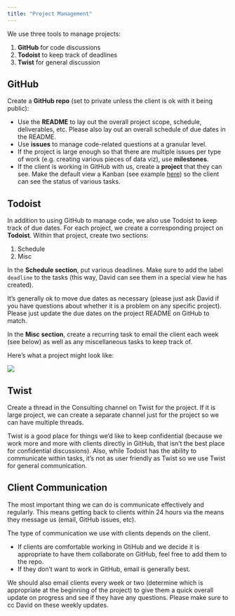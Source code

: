 ```yaml
---
title: "Project Management"
---
```


We use three tools to manage projects:

1. **GitHub** for code discussions
2. **Todoist** to keep track of deadlines
3. **Twist** for general discussion

## GitHub

Create a **GitHub repo** (set to private unless the client is ok with it being public):

- Use the **README** to lay out the overall project scope, schedule, deliverables, etc. Please also lay out an overall schedule of due dates in the README.
- Use **issues** to manage code-related questions at a granular level.
- If the project is large enough so that there are multiple issues per type of work (e.g. creating various pieces of data viz), use **milestones**. 
- If the client is working in GitHub with us, create a **project** that they can see. Make the default view a Kanban (see example [here](https://github.com/orgs/rfortherestofus/projects/14))  so the client can see the status of various tasks.

## Todoist

In addition to using GitHub to manage code, we also use Todoist to keep track of due dates. For each project, we create a corresponding project on **Todoist**. Within that project, create two sections:

1. Schedule
2. Misc

In the **Schedule section**, put various deadlines. Make sure to add the label `deadline` to the tasks (this way, David can see them in a special view he has created). 

It's generally ok to move due dates as necessary (please just ask David if you have questions about whether it is a problem on any specific project). Please just update the due dates on the project README on GitHub to match.

In the **Misc section**, create a recurring task to email the client each week (see below) as well as any miscellaneous tasks to keep track of.

Here's what a project might look like:

![](assets/todoist-deadlines.png)

## Twist

Create a thread in the Consulting channel on Twist for the project. If it is large project, we can create a separate channel just for the project so we can have multiple threads. 

Twist is a good place for things we'd like to keep confidential (because we work more and more with clients directly in GitHub, that isn't the best place for confidential discussions). Also, while Todoist has the ability to communicate within tasks, it's not as user friendly as Twist so we use Twist for general communication. 

## Client Communication

The most important thing we can do is communicate effectively and regularly. This means getting back to clients within 24 hours via the means they message us (email, GitHub issues, etc). 

The type of communication we use with clients depends on the client. 

- If clients are comfortable working in GtiHub and we decide it is appropriate to have them collaborate on GitHub, feel free to add them to the repo.
- If they don't want to work in GitHub, email is generally best.

We should also email clients every week or two (determine which is appropriate at the beginning of the project) to give them a quick overall update on progress and see if they have any questions. Please make sure to cc David on these weekly updates. 